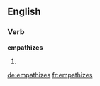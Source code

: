 
==English==

===Verb===
'''empathizes'''

# {{third-person singular of|[[empathize]]}}

[[de:empathizes]]
[[fr:empathizes]]